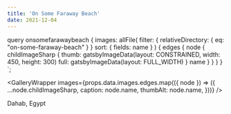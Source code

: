 ```yaml
---
title: 'On Some Faraway Beach'
date: 2021-12-04
---
```



  query onsomefarawaybeach {
    images: allFile(
      filter: { relativeDirectory: { eq: "on-some-faraway-beach" } }
      sort: { fields: name }
    ) {
      edges {
        node {
          childImageSharp {
            thumb: gatsbyImageData(layout: CONSTRAINED, width: 450, height: 300)
            full: gatsbyImageData(layout: FULL_WIDTH)
          }
          name
        }
      }
    }
  }
`;

<GalleryWrapper
  images={props.data.images.edges.map(({ node }) => ({
    ...node.childImageSharp,
    caption: node.name,
    thumbAlt: node.name,
  }))}
/>

Dahab, Egypt
